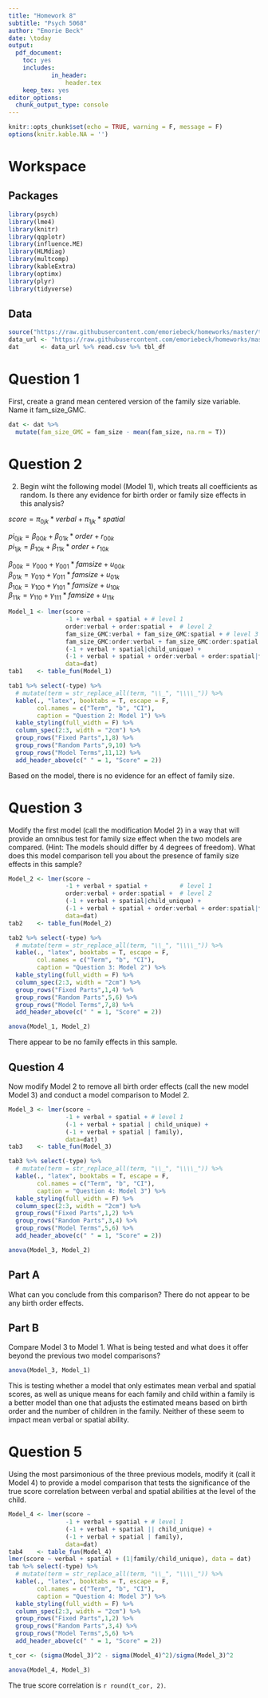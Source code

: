 ```yaml
---
title: "Homework 8"
subtitle: "Psych 5068"
author: "Emorie Beck"
date: \today
output: 
  pdf_document:
    toc: yes
    includes:
            in_header:
                header.tex
    keep_tex: yes
editor_options: 
  chunk_output_type: console
---
```


```r
knitr::opts_chunk$set(echo = TRUE, warning = F, message = F)
options(knitr.kable.NA = '')
```

# Workspace

## Packages
```r
library(psych)
library(lme4)
library(knitr)
library(qqplotr)
library(influence.ME)
library(HLMdiag)
library(multcomp)
library(kableExtra)
library(optimx)
library(plyr)
library(tidyverse)
```

## Data
```r
source("https://raw.githubusercontent.com/emoriebeck/homeworks/master/table_fun.R")
data_url <- "https://raw.githubusercontent.com/emoriebeck/homeworks/master/homework8/iq(2).csv"
dat      <- data_url %>% read.csv %>% tbl_df 
```

# Question 1
First, create a grand mean centered version of the family size variable. Name it fam\_size\_GMC.

```r
dat <- dat %>%
  mutate(fam_size_GMC = fam_size - mean(fam_size, na.rm = T))
```


# Question 2

2. Begin wiht the following model (Model 1), which treats all coefficients as random. Is there any evidence for birth order or family size effects in this analysis?

$score = \pi_{0jk}*verbal + \pi_{1jk}*spatial$  

$pi_{0jk} = \beta_{00k} + \beta_{01k}*order + r_{00k}$  
$pi_{1jk} = \beta_{10k} + \beta_{11k}*order + r_{10k}$  

$\beta_{00k} = \gamma_{000} + \gamma_{001}*famsize + u_{00k}$  
$\beta_{01k} = \gamma_{010} + \gamma_{011}*famsize + u_{01k}$  
$\beta_{10k} = \gamma_{100} + \gamma_{101}*famsize + u_{10k}$  
$\beta_{11k} = \gamma_{110} + \gamma_{111}*famsize + u_{11k}$  

```r
Model_1 <- lmer(score ~ 
                -1 + verbal + spatial + # level 1
                order:verbal + order:spatial +  # level 2
                fam_size_GMC:verbal + fam_size_GMC:spatial + # level 3
                fam_size_GMC:order:verbal + fam_size_GMC:order:spatial + # level 3
                (-1 + verbal + spatial|child_unique) +
                (-1 + verbal + spatial + order:verbal + order:spatial|family),
                data=dat) 
tab1    <- table_fun(Model_1)

tab1 %>% select(-type) %>%
  # mutate(term = str_replace_all(term, "\\_", "\\\\_")) %>%
  kable(., "latex", booktabs = T, escape = F,
        col.names = c("Term", "b", "CI"),
        caption = "Question 2: Model 1") %>%
  kable_styling(full_width = F) %>%
  column_spec(2:3, width = "2cm") %>%
  group_rows("Fixed Parts",1,8) %>%
  group_rows("Random Parts",9,10) %>%
  group_rows("Model Terms",11,12) %>%
  add_header_above(c(" " = 1, "Score" = 2))
```

Based on the model, there is no evidence for an effect of family size. 


# Question 3 
Modify the first model (call the modification Model 2) in a way that will provide an omnibus test for family size effect when the two models are compared. (Hint: The models should differ by 4 degrees of freedom). What does this model comparison tell you about the presence of family size effects in this sample?

```r
Model_2 <- lmer(score ~ 
                -1 + verbal + spatial +         # level 1
                order:verbal + order:spatial +  # level 2
                (-1 + verbal + spatial|child_unique) +
                (-1 + verbal + spatial + order:verbal + order:spatial|family),
                data=dat) 
tab2    <- table_fun(Model_2)

tab2 %>% select(-type) %>%
  # mutate(term = str_replace_all(term, "\\_", "\\\\_")) %>%
  kable(., "latex", booktabs = T, escape = F,
        col.names = c("Term", "b", "CI"),
        caption = "Question 3: Model 2") %>%
  kable_styling(full_width = F) %>%
  column_spec(2:3, width = "2cm") %>%
  group_rows("Fixed Parts",1,4) %>%
  group_rows("Random Parts",5,6) %>%
  group_rows("Model Terms",7,8) %>%
  add_header_above(c(" " = 1, "Score" = 2))
```

```r
anova(Model_1, Model_2)
```

There appear to be no family effects in this sample.  

## Question 4
Now modify Model 2 to remove all birth order effects (call the new model Model 3) and conduct a model comparison to Model 2.

```r
Model_3 <- lmer(score ~ 
                -1 + verbal + spatial + # level 1
                (-1 + verbal + spatial | child_unique) +
                (-1 + verbal + spatial | family),
                data=dat) 
tab3    <- table_fun(Model_3)

tab3 %>% select(-type) %>%
  # mutate(term = str_replace_all(term, "\\_", "\\\\_")) %>%
  kable(., "latex", booktabs = T, escape = F,
        col.names = c("Term", "b", "CI"),
        caption = "Question 4: Model 3") %>%
  kable_styling(full_width = F) %>%
  column_spec(2:3, width = "2cm") %>%
  group_rows("Fixed Parts",1,2) %>%
  group_rows("Random Parts",3,4) %>%
  group_rows("Model Terms",5,6) %>%
  add_header_above(c(" " = 1, "Score" = 2))
```

```r
anova(Model_3, Model_2)
```

## Part A
What can you conclude from this comparison?
There do not appear to be any birth order effects. 

## Part B
Compare Model 3 to Model 1. What is being tested and what does it offer beyond the previous two model comparisons?
```r
anova(Model_3, Model_1)
```

This is testing whether a model that only estimates mean verbal and spatial scores, as well as unique means for each family and child within a family is a better model than one that adjusts the estimated means based on birth order and the number of children in the family. Neither of these seem to impact mean verbal or spatial ability. 

# Question 5
Using the most parsimonious of the three previous models, modify it (call it Model 4) to provide a model comparison that tests the significance of the true score correlation between verbal and spatial abilities at the level of the child.
```r
Model_4 <- lmer(score ~ 
                -1 + verbal + spatial + # level 1
                (-1 + verbal + spatial || child_unique) +
                (-1 + verbal + spatial | family),
                data=dat) 
tab4    <- table_fun(Model_4)
lmer(score ~ verbal + spatial + (1|family/child_unique), data = dat)
tab %>% select(-type) %>%
  # mutate(term = str_replace_all(term, "\\_", "\\\\_")) %>%
  kable(., "latex", booktabs = T, escape = F,
        col.names = c("Term", "b", "CI"),
        caption = "Question 4: Model 3") %>%
  kable_styling(full_width = F) %>%
  column_spec(2:3, width = "2cm") %>%
  group_rows("Fixed Parts",1,2) %>%
  group_rows("Random Parts",3,4) %>%
  group_rows("Model Terms",5,6) %>%
  add_header_above(c(" " = 1, "Score" = 2))

t_cor <- (sigma(Model_3)^2 - sigma(Model_4)^2)/sigma(Model_3)^2
```

```r
anova(Model_4, Model_3)
```

The true score correlation is `r round(t_cor, 2)`.  

